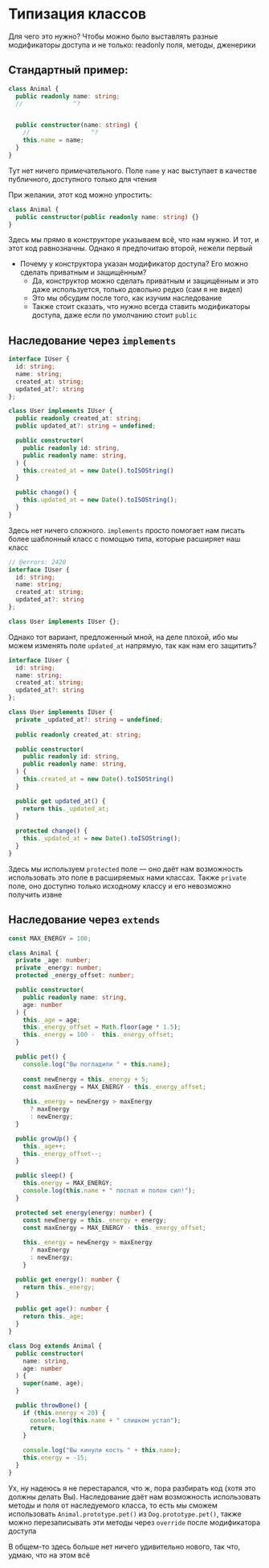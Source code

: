 # Типизация классов

Для чего это нужно? Чтобы можно было выставлять разные модификаторы доступа и не только: readonly поля, методы, дженерики

## Стандартный пример:

```ts twoslash
class Animal {
  public readonly name: string;
  //              ^?


  public constructor(name: string) {
    //                 ^?
    this.name = name;
  }
}
```

Тут нет ничего примечательного. Поле `name` у нас выступает в качестве публичного, доступного только для чтения

При желании, этот код можно упростить:

```ts twoslash
class Animal {
  public constructor(public readonly name: string) {}
}
```

Здесь мы прямо в конструкторе указываем всё, что нам нужно. И тот, и этот код равнозначны. Однако я предпочитаю второй, нежели первый

- Почему у конструктора указан модификатор доступа? Его можно сделать приватным и защищённым?
  - Да, конструктор можно сделать приватным и защищённым и это даже используется, только довольно редко (сам я не видел)
  - Это мы обсудим после того, как изучим наследование
  - Также стоит сказать, что нужно всегда ставить модификаторы доступа, даже если по умолчанию стоит `public`

## Наследование через `implements`

```ts twoslash
interface IUser {
  id: string;
  name: string;
  created_at: string;
  updated_at?: string
};

class User implements IUser {
  public readonly created_at: string;
  public updated_at?: string = undefined;

  public constructor(
    public readonly id: string,
    public readonly name: string,
  ) {
    this.created_at = new Date().toISOString()
  }

  public change() {
    this.updated_at = new Date().toISOString();
  }
}
```

Здесь нет ничего сложного. `implements` просто помогает нам писать более шаблонный класс с помощью типа, которые расширяет наш класс

```ts twoslash
// @errors: 2420
interface IUser {
  id: string;
  name: string;
  created_at: string;
  updated_at?: string
};

class User implements IUser {};
```

Однако тот вариант, предложенный мной, на деле плохой, ибо мы можем изменять поле `updated_at` напрямую, так как нам его защитить?

```ts twoslash
interface IUser {
  id: string;
  name: string;
  created_at: string;
  updated_at?: string
};

class User implements IUser {
  private _updated_at?: string = undefined;
  
  public readonly created_at: string;

  public constructor(
    public readonly id: string,
    public readonly name: string,
  ) {
    this.created_at = new Date().toISOString()
  }

  public get updated_at() {
    return this._updated_at;
  }
  
  protected change() {
    this._updated_at = new Date().toISOString();
  }
}
```

Здесь мы используем `protected` поле — оно даёт нам возможность использовать это поле в расширяемых нами классах.
Также `private` поле, оно доступно только исходному классу и его невозможно получить извне

## Наследование через `extends`

```ts twoslash
const MAX_ENERGY = 100;

class Animal {
  private _age: number;
  private _energy: number;
  protected _energy_offset: number;

  public constructor(
    public readonly name: string,
    age: number
  ) {
    this._age = age;
    this._energy_offset = Math.floor(age * 1.5);
    this._energy = 100 -  this._energy_offset;
  }

  public pet() {
    console.log("Вы погладили " + this.name);
    
    const newEnergy = this._energy + 5;
    const maxEnergy = MAX_ENERGY - this._energy_offset;
    
    this._energy = newEnergy > maxEnergy
      ? maxEnergy
      : newEnergy;
  }

  public growUp() {
    this._age++;
    this._energy_offset--;
  }

  public sleep() {
    this.energy = MAX_ENERGY;
    console.log(this.name + " поспал и полон сил!");
  }

  protected set energy(energy: number) {
    const newEnergy = this._energy + energy;
    const maxEnergy = MAX_ENERGY - this._energy_offset;
    
    this._energy = newEnergy > maxEnergy
      ? maxEnergy
      : newEnergy;
    }

  public get energy(): number {
    return this._energy;
  }

  public get age(): number {
    return this._age;
  }
}

class Dog extends Animal {
  public constructor(
    name: string,
    age: number
  ) {
    super(name, age);
  }

  public throwBone() {
    if (this.energy < 20) {
      console.log(this.name + " слишком устал");
      return;
    }
    
    console.log("Вы кинули кость " + this.name);
    this.energy = -15;
  }
}
```

Ух, ну надеюсь я не перестарался, что ж, пора разбирать код (хотя это должны делать Вы).
Наследование даёт нам возможность использовать методы и поля от наследуемого класса, то есть
мы сможем использовать `Animal.prototype.pet()` из `Dog.prototype.pet()`,
также можно перезаписывать эти методы через `override` после модификатора доступа

В общем-то здесь больше нет ничего удивительно нового, так что, удмаю, что на этом всё